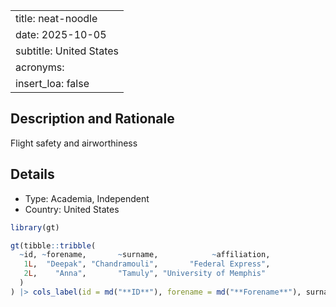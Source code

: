 
---
title: neat-noodle
date: 2025-10-05
subtitle: United States
acronyms:
  insert_loa: false
---

## Description and Rationale

Flight safety and airworthiness

## Details

* Type: Academia, Independent
* Country: United States

```r
library(gt)

gt(tibble::tribble(
  ~id, ~forename,       ~surname,            ~affiliation,
   1L,  "Deepak", "Chandramouli",       "Federal Express",
   2L,    "Anna",       "Tamuly", "University of Memphis"
  )
) |> cols_label(id = md("**ID**"), forename = md("**Forename**"), surname ~ md("**Surname**"), affiliation ~ md("**Affiliation**"))
```
